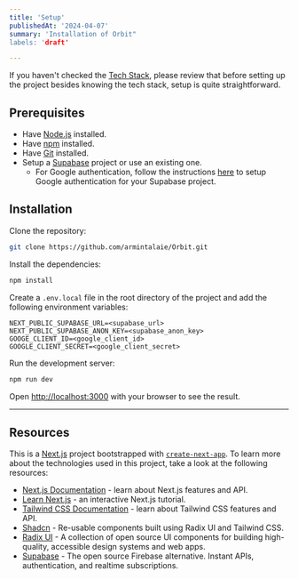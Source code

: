 ```yaml
---
title: 'Setup'
publishedAt: '2024-04-07'
summary: 'Installation of Orbit"
labels: 'draft'

---
```


If you haven't checked the [Tech Stack](./Tech-Stack), please review that before setting up the project
besides knowing the tech stack, setup is quite straightforward.

## Prerequisites

- Have [Node.js](https://nodejs.org/en/) installed.
- Have [npm](https://www.npmjs.com/) installed.
- Have [Git](https://git-scm.com/) installed.
- Setup a [Supabase](https://supabase.com/) project or use an existing one.
  - For Google authentication, follow the instructions [here](https://supabase.io/docs/guides/auth#sign-in-with-google) to setup Google authentication for your Supabase project.

## Installation

Clone the repository:

```bash
git clone https://github.com/armintalaie/Orbit.git
```

Install the dependencies:

```bash
npm install
```


Create a `.env.local` file in the root directory of the project and add the following environment variables:

```text
NEXT_PUBLIC_SUPABASE_URL=<supabase_url>
NEXT_PUBLIC_SUPABASE_ANON_KEY=<supabase_anon_key>
GOOGE_CLIENT_ID=<google_client_id>
GOOGLE_CLIENT_SECRET=<google_client_secret>
```

Run the development server:

```bash
npm run dev
```

Open [http://localhost:3000](http://localhost:3000) with your browser to see the result.


---

## Resources

This is a [Next.js](https://nextjs.org/) project bootstrapped with [`create-next-app`](https://github.com/vercel/next.js/tree/canary/packages/create-next-app).
To learn more about the technologies used in this project, take a look at the following resources:

- [Next.js Documentation](https://nextjs.org/docs) - learn about Next.js features and API.
- [Learn Next.js](https://nextjs.org/learn) - an interactive Next.js tutorial.
- [Tailwind CSS Documentation](https://tailwindcss.com/docs) - learn about Tailwind CSS features and API.
- [Shadcn](https://ui.shadcn.com/) - Re-usable components built using Radix UI and Tailwind CSS.
- [Radix UI](https://www.radix-ui.com/) - A collection of open source UI components for building high-quality, accessible design systems and web apps.
- [Supabase](https://supabase.com) - The open source Firebase alternative. Instant APIs, authentication, and realtime subscriptions.


